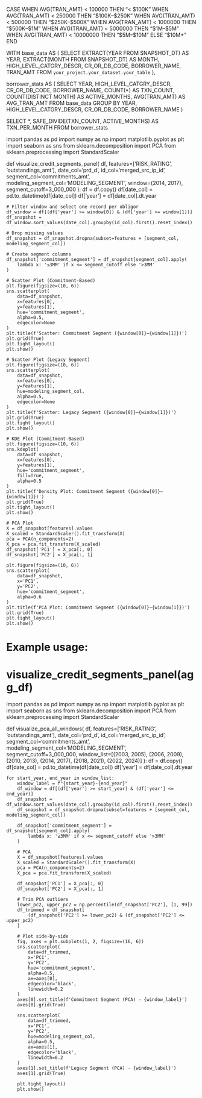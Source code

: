 CASE
  WHEN AVG(TRAN_AMT) < 100000 THEN "< $100K"
  WHEN AVG(TRAN_AMT) < 250000 THEN "$100K–$250K"
  WHEN AVG(TRAN_AMT) < 500000 THEN "$250K–$500K"
  WHEN AVG(TRAN_AMT) < 1000000 THEN "$500K–$1M"
  WHEN AVG(TRAN_AMT) < 5000000 THEN "$1M–$5M"
  WHEN AVG(TRAN_AMT) < 10000000 THEN "$5M–$10M"
  ELSE "$10M+"
END



WITH base_data AS (
  SELECT
    EXTRACT(YEAR FROM SNAPSHOT_DT) AS YEAR,
    EXTRACT(MONTH FROM SNAPSHOT_DT) AS MONTH,
    HIGH_LEVEL_CATGRY_DESCR,
    CR_OR_DB_CODE,
    BORROWER_NAME,
    TRAN_AMT
  FROM
    `your_project.your_dataset.your_table`
),

borrower_stats AS (
  SELECT
    YEAR,
    HIGH_LEVEL_CATGRY_DESCR,
    CR_OR_DB_CODE,
    BORROWER_NAME,
    COUNT(*) AS TXN_COUNT,
    COUNT(DISTINCT MONTH) AS ACTIVE_MONTHS,
    AVG(TRAN_AMT) AS AVG_TRAN_AMT
  FROM
    base_data
  GROUP BY
    YEAR, HIGH_LEVEL_CATGRY_DESCR, CR_OR_DB_CODE, BORROWER_NAME
)

SELECT
  *,
  SAFE_DIVIDE(TXN_COUNT, ACTIVE_MONTHS) AS TXN_PER_MONTH
FROM
  borrower_stats





import pandas as pd
import numpy as np
import matplotlib.pyplot as plt
import seaborn as sns
from sklearn.decomposition import PCA
from sklearn.preprocessing import StandardScaler

def visualize_credit_segments_panel(
    df,
    features=['RISK_RATING', 'outstandings_amt'],
    date_col='prd_d',
    id_col='merged_src_ip_id',
    segment_col='commitments_amt',
    modeling_segment_col='MODELING_SEGMENT',
    window=(2014, 2017),
    segment_cutoff=3_000_000
):
    df = df.copy()
    df[date_col] = pd.to_datetime(df[date_col])
    df['year'] = df[date_col].dt.year

    # Filter window and select one record per obligor
    df_window = df[(df['year'] >= window[0]) & (df['year'] <= window[1])]
    df_snapshot = df_window.sort_values(date_col).groupby(id_col).first().reset_index()

    # Drop missing values
    df_snapshot = df_snapshot.dropna(subset=features + [segment_col, modeling_segment_col])

    # Create segment columns
    df_snapshot['commitment_segment'] = df_snapshot[segment_col].apply(
        lambda x: '≤3MM' if x <= segment_cutoff else '>3MM'
    )

    # Scatter Plot (Commitment-Based)
    plt.figure(figsize=(10, 6))
    sns.scatterplot(
        data=df_snapshot,
        x=features[0],
        y=features[1],
        hue='commitment_segment',
        alpha=0.5,
        edgecolor=None
    )
    plt.title(f'Scatter: Commitment Segment ({window[0]}–{window[1]})')
    plt.grid(True)
    plt.tight_layout()
    plt.show()

    # Scatter Plot (Legacy Segment)
    plt.figure(figsize=(10, 6))
    sns.scatterplot(
        data=df_snapshot,
        x=features[0],
        y=features[1],
        hue=modeling_segment_col,
        alpha=0.5,
        edgecolor=None
    )
    plt.title(f'Scatter: Legacy Segment ({window[0]}–{window[1]})')
    plt.grid(True)
    plt.tight_layout()
    plt.show()

    # KDE Plot (Commitment-Based)
    plt.figure(figsize=(10, 6))
    sns.kdeplot(
        data=df_snapshot,
        x=features[0],
        y=features[1],
        hue='commitment_segment',
        fill=True,
        alpha=0.5
    )
    plt.title(f'Density Plot: Commitment Segment ({window[0]}–{window[1]})')
    plt.grid(True)
    plt.tight_layout()
    plt.show()

    # PCA Plot
    X = df_snapshot[features].values
    X_scaled = StandardScaler().fit_transform(X)
    pca = PCA(n_components=2)
    X_pca = pca.fit_transform(X_scaled)
    df_snapshot['PC1'] = X_pca[:, 0]
    df_snapshot['PC2'] = X_pca[:, 1]

    plt.figure(figsize=(10, 6))
    sns.scatterplot(
        data=df_snapshot,
        x='PC1',
        y='PC2',
        hue='commitment_segment',
        alpha=0.6
    )
    plt.title(f'PCA Plot: Commitment Segment ({window[0]}–{window[1]})')
    plt.grid(True)
    plt.tight_layout()
    plt.show()

# Example usage:
# visualize_credit_segments_panel(agg_df)


import pandas as pd
import numpy as np
import matplotlib.pyplot as plt
import seaborn as sns
from sklearn.decomposition import PCA
from sklearn.preprocessing import StandardScaler

def visualize_pca_all_windows(
    df,
    features=['RISK_RATING', 'outstandings_amt'],
    date_col='prd_d',
    id_col='merged_src_ip_id',
    segment_col='commitments_amt',
    modeling_segment_col='MODELING_SEGMENT',
    segment_cutoff=3_000_000,
    window_list=[(2003, 2005), (2006, 2009), (2010, 2013), (2014, 2017), (2018, 2021), (2022, 2024)]
):
    df = df.copy()
    df[date_col] = pd.to_datetime(df[date_col])
    df['year'] = df[date_col].dt.year

    for start_year, end_year in window_list:
        window_label = f"{start_year}-{end_year}"
        df_window = df[(df['year'] >= start_year) & (df['year'] <= end_year)]
        df_snapshot = df_window.sort_values(date_col).groupby(id_col).first().reset_index()
        df_snapshot = df_snapshot.dropna(subset=features + [segment_col, modeling_segment_col])

        df_snapshot['commitment_segment'] = df_snapshot[segment_col].apply(
            lambda x: '≤3MM' if x <= segment_cutoff else '>3MM'
        )

        # PCA
        X = df_snapshot[features].values
        X_scaled = StandardScaler().fit_transform(X)
        pca = PCA(n_components=2)
        X_pca = pca.fit_transform(X_scaled)

        df_snapshot['PC1'] = X_pca[:, 0]
        df_snapshot['PC2'] = X_pca[:, 1]

        # Trim PCA outliers
        lower_pc2, upper_pc2 = np.percentile(df_snapshot['PC2'], [1, 99])
        df_trimmed = df_snapshot[
            (df_snapshot['PC2'] >= lower_pc2) & (df_snapshot['PC2'] <= upper_pc2)
        ]

        # Plot side-by-side
        fig, axes = plt.subplots(1, 2, figsize=(16, 6))
        sns.scatterplot(
            data=df_trimmed,
            x='PC1',
            y='PC2',
            hue='commitment_segment',
            alpha=0.5,
            ax=axes[0],
            edgecolor='black',
            linewidth=0.2
        )
        axes[0].set_title(f'Commitment Segment (PCA) - {window_label}')
        axes[0].grid(True)

        sns.scatterplot(
            data=df_trimmed,
            x='PC1',
            y='PC2',
            hue=modeling_segment_col,
            alpha=0.5,
            ax=axes[1],
            edgecolor='black',
            linewidth=0.2
        )
        axes[1].set_title(f'Legacy Segment (PCA) - {window_label}')
        axes[1].grid(True)

        plt.tight_layout()
        plt.show()